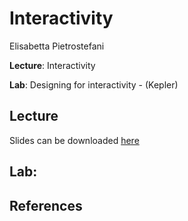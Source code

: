 # Interactivity

Elisabetta Pietrostefani

**Lecture**: Interactivity

**Lab**: Designing for interactivity - (Kepler)

## Lecture

Slides can be downloaded [here](https://github.com/GDSL-UL/wma/raw/main/pdf/lecture_07.pdf)

## Lab:

## References
